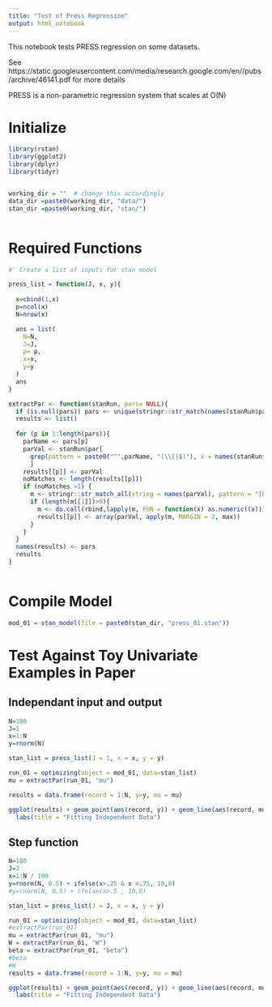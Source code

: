 ```yaml
---
title: "Test of Press Regression"
output: html_notebook
---
```


This notebook tests PRESS regression on some datasets.  

See https://static.googleusercontent.com/media/research.google.com/en//pubs/archive/46141.pdf  for more details

PRESS is a non-parametric regression system that scales at O(N)

# Initialize 

```r
library(rstan)
library(ggplot2)
library(dplyr)
library(tidyr)


working_dir = ""  # change this accordingly
data_dir =paste0(working_dir, "data/")
stan_dir =paste0(working_dir, "stan/")



```

# Required Functions

```r

#' Create a list of inputs for stan model

press_list = function(J, x, y){
  
  x=cbind(1,x)
  p=ncol(x)
  N=nrow(x)

  ans = list(
    N=N,
    J=J,
    p= p,
    x=x,
    y=y
  )
  ans
}

extractPar <- function(stanRun, pars= NULL){
  if (is.null(pars)) pars <- unique(stringr::str_match(names(stanRun$par), "[^\\[]*"))
  results <- list()
  
  for (p in 1:length(pars)){
    parName <- pars[p]
    parVal <- stanRun$par[
      grep(pattern = paste0("^",parName, "(\\[|$)"), x = names(stanRun$par))
      ]
    results[[p]] <- parVal
    noMatches <- length(results[[p]])
    if (noMatches >1) {
      m <- stringr::str_match_all(string = names(parVal), pattern = "[0-9]+")
      if (length(m[[1]])>0){
        m <- do.call(rbind,lapply(m, FUN = function(x) as.numeric((x))))
        results[[p]] <- array(parVal, apply(m, MARGIN = 2, max))
      }
    }
  }
  names(results) <- pars
  results
}



```


# Compile Model

```r
mod_01 = stan_model(file = paste0(stan_dir, "press_01.stan"))
```



# Test Against Toy Univariate Examples in Paper

## Independant input and output

```r
N=100
J=1
x=1:N
y=rnorm(N)

stan_list = press_list(J = 1, x = x, y = y)

run_01 = optimizing(object = mod_01, data=stan_list)
mu = extractPar(run_01, "mu")

results = data.frame(record = 1:N, y=y, mu = mu)

ggplot(results) + geom_point(aes(record, y)) + geom_line(aes(record, mu)) + 
  labs(title = "Fitting Independent Data")

```


## Step function

```r
N=100
J=3
x=1:N / 100
y=rnorm(N, 0.5) + ifelse(x>.25 & x <.75, 10,0)
#y=rnorm(N, 0.5) + ifelse(x>.5 , 10,0)

stan_list = press_list(J = J, x = x, y = y)

run_01 = optimizing(object = mod_01, data=stan_list)
#extractPar(run_01)
mu = extractPar(run_01, "mu")
W = extractPar(run_01, "W")
beta = extractPar(run_01, "beta")
#beta
#W
results = data.frame(record = 1:N, y=y, mu = mu)

ggplot(results) + geom_point(aes(record, y)) + geom_line(aes(record, mu)) + 
  labs(title = "Fitting Independent Data")

```

